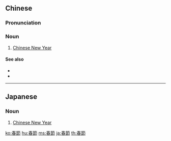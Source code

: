{{also|春节}}
==Chinese==
{{zh-forms|s=春节}}

===Pronunciation===
{{zh-pron
|m=chūnjié
|c=ceon1 zit3
|mn=chhun-chiat/chhun-cheh/chhun-choeh
|md=chŭng-cáik
|cat=n
}}

===Noun===
{{zh-noun}}

# [[Chinese New Year]]

====See also====
* {{zh-l|尾牙}}
* {{zh-l|元宵}}

----

==Japanese==
{{ja-kanjitab|しゅん|せつ|yomi=on}}

===Noun===
{{ja-noun|しゅんせつ}}

# [[Chinese New Year]]

[[ko:春節]]
[[hu:春節]]
[[ms:春節]]
[[ja:春節]]
[[th:春節]]
